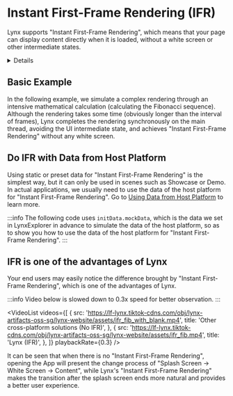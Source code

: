 
# Instant First-Frame Rendering (IFR)

Lynx supports "Instant First-Frame Rendering", which means that your page can display content directly when it is loaded, without a white screen or other intermediate states.

<Details title="Remind you of SSR?">
This is usually achieved on the Web in a way similar to SSR, but Lynx's innovate dual-thread architecture makes it much easier. Your application code runs in Lynx's [JavaScript runtime](/guide/scripting-runtime/),
and will run simultaneously on two threads: the [main thread](/guide/spec.html#main-thread-or-lynx-main-thread) and the [background thread](/guide/spec.html#background-thread-aka-off-main-thread). If the data is ready at the beginning, your application code should be able to render the first screen content directly on the main thread.

:::tip No magic
"Instant First-Frame Rendering" is not magic, Lynx sometimes cannot achieve "Instant First-Frame Rendering":

- When the Bundle of your page cannot be loaded synchronously, Lynx cannot achieve "Instant First-Frame Rendering" (for example, when using asynchronous file I/O, the main reason for your page to have a white screen is the asynchronous file I/O)
- When the main content of your page needs to be loaded asynchronously, Lynx cannot achieve "Instant First-Frame Rendering" (for example, your page needs to request network data, the main reason for your page to have a white screen is the asynchronous network request)

:::

</Details>

## Basic Example

In the following example, we simulate a complex rendering through an intensive mathematical calculation (calculating the Fibonacci sequence).
Although the rendering takes some time (obviously longer than the interval of frames), Lynx completes the rendering synchronously on the main thread, avoiding the UI intermediate state, and achieves "Instant First-Frame Rendering" without any white screen.

<Go
  example="ifr"
  defaultFile="src/fib/App.tsx"
  defaultEntryFile="dist/fib.lynx.bundle"
  highlight="{34}"
  entry="src/fib"
  img="https://lf-lynx.tiktok-cdns.com/obj/lynx-artifacts-oss-sg/lynx-website/assets/ifr_fib.mp4"
/>

## Do IFR with Data from Host Platform

Using static or preset data for "Instant First-Frame Rendering" is the simplest way, but it can only be used in scenes such as Showcase or Demo.
In actual applications, we usually need to use the data of the host platform for "Instant First-Frame Rendering". Go to [Using Data from Host Platform](guide/use-data-from-host-platform.html) to learn more.

:::info
The following code uses `initData.mockData`, which is the data we set in LynxExplorer in advance to simulate the data of the host platform, so as to show you how to use the data of the host platform for "Instant First-Frame Rendering".
:::

<Go
  example="ifr"
  defaultFile="src/initData/App.tsx"
  defaultEntryFile="dist/init_data.lynx.bundle"
  highlight="{17}"
  entry="src/initData"
  img="https://lf-lynx.tiktok-cdns.com/obj/lynx-artifacts-oss-sg/lynx-website/assets/ifr_init_data.mp4"
/>

## IFR is one of the advantages of Lynx

Your end users may easily notice the difference brought by "Instant First-Frame Rendering", which is one of the advantages of Lynx.

:::info
Video below is slowed down to 0.3x speed for better observation.
:::

<VideoList
  videos={[
    {
      src: 'https://lf-lynx.tiktok-cdns.com/obj/lynx-artifacts-oss-sg/lynx-website/assets/ifr_fib_with_blank.mp4',
      title: 'Other cross-platform solutions (No IFR)',
    },
    {
      src: 'https://lf-lynx.tiktok-cdns.com/obj/lynx-artifacts-oss-sg/lynx-website/assets/ifr_fib.mp4',
      title: 'Lynx (IFR)',
    },
  ]}
  playbackRate={0.3}
/>

It can be seen that when there is no "Instant First-Frame Rendering", opening the App will present the change process of "Splash Screen → White Screen → Content", while Lynx's "Instant First-Frame Rendering" makes the transition after the splash screen ends more natural and provides a better user experience.
